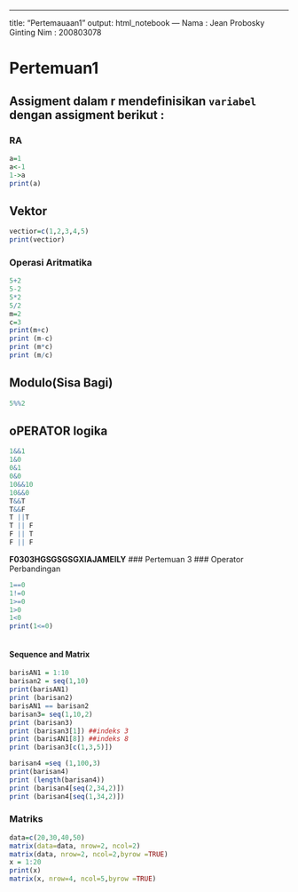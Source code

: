 ------------------------------------------------------------------------

title: "Pertemauaan1" output: html_notebook --- Nama : Jean Probosky Ginting Nim : 200803078

# Pertemuan1

## Assigment dalam r mendefinisikan `variabel` dengan assigment berikut :

### RA

```{r}
a=1
a<-1
1->a
print(a)


```

## Vektor

```{r}
vectior=c(1,2,3,4,5)
print(vectior)

```

### Operasi Aritmatika

```{r}
5+2
5-2
5*2
5/2
m=2
c=3
print(m+c)
print (m-c)
print (m*c)
print (m/c)


```

## Modulo(Sisa Bagi)

```{r}
5%%2
```

## oPERATOR logika

```{r}
1&&1
1&0
0&1
0&0
10&&10
10&&0
T&&T
T&&F
T ||T
T || F
F || T
F || F
```

**F0303HGSGSGSGXIAJAMEILY** \### Pertemuan 3 \### Operator Perbandingan

```{r}
1==0
1!=0
1>=0
1>0
1<0
print(1<=0)

```

```{r}


```

#### Sequence and Matrix

```{r}
barisAN1 = 1:10
barisan2 = seq(1,10)
print(barisAN1)
print (barisan2)
barisAN1 == barisan2
barisan3= seq(1,10,2)
print (barisan3)
print (barisan3[1]) ##indeks 3
print (barisAN1[8]) ##indeks 8
print (barisan3[c(1,3,5)])
```

```{r}
barisan4 =seq (1,100,3)
print(barisan4)
print (length(barisan4))
print (barisan4[seq(2,34,2)])
print (barisan4[seq(1,34,2)])
```
### Matriks
```{r}
data=c(20,30,40,50)
matrix(data=data, nrow=2, ncol=2)
matrix(data, nrow=2, ncol=2,byrow =TRUE)
x = 1:20
print(x)
matrix(x, nrow=4, ncol=5,byrow =TRUE)
```


